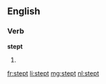 ==English==

===Verb===
'''stept'''

# {{context|obsolete}} {{en-past of|step}}

[[fr:stept]]
[[li:stept]]
[[mg:stept]]
[[nl:stept]]